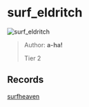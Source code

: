 
# surf_eldritch

![surf_eldritch](https://raw.githubusercontent.com/Sayt123/SurfMapPics/Maps-and-bonuses/csgo/surf_eldritch.jpg)

> Author: **a-ha!**
>
> Tier 2

## Records

[surfheaven](https://surfheaven.eu/map/surf_eldritch)
